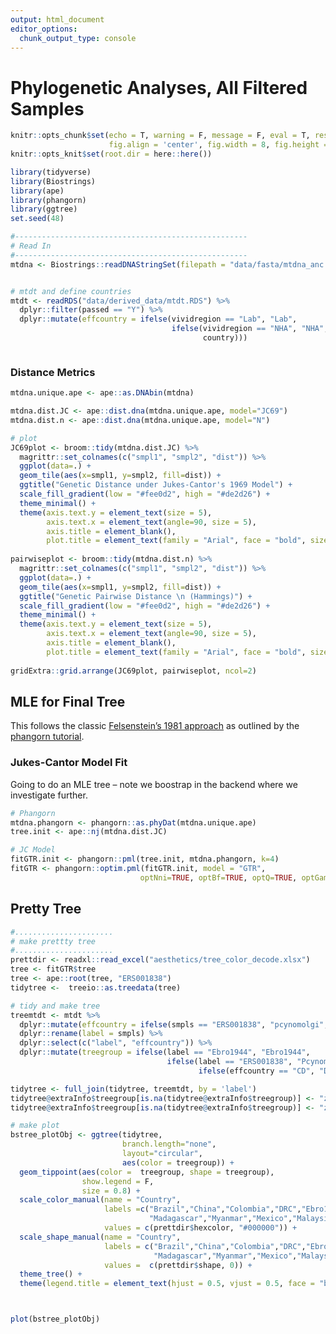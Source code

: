 ```yaml
---
output: html_document
editor_options: 
  chunk_output_type: console
---
```


# Phylogenetic Analyses, All Filtered Samples
```r
knitr::opts_chunk$set(echo = T, warning = F, message = F, eval = T, results = 'hide',
                      fig.align = 'center', fig.width = 8, fig.height = 8)
knitr::opts_knit$set(root.dir = here::here())
```


```r
library(tidyverse)
library(Biostrings)
library(ape)
library(phangorn)
library(ggtree)
set.seed(48)
```

```r
#---------------------------------------------------- 
# Read In
#---------------------------------------------------- 
mtdna <- Biostrings::readDNAStringSet(filepath = "data/fasta/mtdna_anc.fa")


# mtdt and define countries
mtdt <- readRDS("data/derived_data/mtdt.RDS") %>% 
  dplyr::filter(passed == "Y") %>%
  dplyr::mutate(effcountry = ifelse(vividregion == "Lab", "Lab",
                                    ifelse(vividregion == "NHA", "NHA",
                                           country)))



```



### Distance Metrics
```r
mtdna.unique.ape <- ape::as.DNAbin(mtdna)

mtdna.dist.JC <- ape::dist.dna(mtdna.unique.ape, model="JC69")
mtdna.dist.n <- ape::dist.dna(mtdna.unique.ape, model="N")
```


```r

# plot
JC69plot <- broom::tidy(mtdna.dist.JC) %>% 
  magrittr::set_colnames(c("smpl1", "smpl2", "dist")) %>% 
  ggplot(data=.) +
  geom_tile(aes(x=smpl1, y=smpl2, fill=dist)) +
  ggtitle("Genetic Distance under Jukes-Cantor's 1969 Model") +
  scale_fill_gradient(low = "#fee0d2", high = "#de2d26") +
  theme_minimal() +
  theme(axis.text.y = element_text(size = 5),
        axis.text.x = element_text(angle=90, size = 5),
        axis.title = element_blank(),
        plot.title = element_text(family = "Arial", face = "bold", size = 14, hjust=0.5))
  
pairwiseplot <- broom::tidy(mtdna.dist.n) %>% 
  magrittr::set_colnames(c("smpl1", "smpl2", "dist")) %>% 
  ggplot(data=.) +
  geom_tile(aes(x=smpl1, y=smpl2, fill=dist)) +
  ggtitle("Genetic Pairwise Distance \n (Hammings)") +
  scale_fill_gradient(low = "#fee0d2", high = "#de2d26") +
  theme_minimal() +
  theme(axis.text.y = element_text(size = 5),
        axis.text.x = element_text(angle=90, size = 5),
        axis.title = element_blank(),
        plot.title = element_text(family = "Arial", face = "bold", size = 14, hjust=0.5))
  
gridExtra::grid.arrange(JC69plot, pairwiseplot, ncol=2)


```



## MLE for Final Tree
This follows the classic [Felsenstein's 1981 approach](https://link.springer.com/article/10.1007/BF01734359) as outlined by the [phangorn tutorial](https://cran.r-project.org/web/packages/phangorn/vignettes/Trees.pdf).
 

 
### Jukes-Cantor Model Fit
Going to do an MLE tree -- note we boostrap in the backend where we investigate further. 
```r
# Phangorn 
mtdna.phangorn <- phangorn::as.phyDat(mtdna.unique.ape)
tree.init <- ape::nj(mtdna.dist.JC)

# JC Model
fitGTR.init <- phangorn::pml(tree.init, mtdna.phangorn, k=4)
fitGTR <- phangorn::optim.pml(fitGTR.init, model = "GTR",
                             optNni=TRUE, optBf=TRUE, optQ=TRUE, optGamma=TRUE)

```



## Pretty Tree
```r
#......................
# make prettty tree
#......................
prettdir <- readxl::read_excel("aesthetics/tree_color_decode.xlsx")
tree <- fitGTR$tree
tree <- ape::root(tree, "ERS001838")
tidytree <-  treeio::as.treedata(tree)

# tidy and make tree
treemtdt <- mtdt %>%
  dplyr::mutate(effcountry = ifelse(smpls == "ERS001838", "pcynomolgi", effcountry)) %>%
  dplyr::rename(label = smpls) %>%
  dplyr::select(c("label", "effcountry")) %>%
  dplyr::mutate(treegroup = ifelse(label == "Ebro1944", "Ebro1944",
                                   ifelse(label == "ERS001838", "Pcynomolgi",
                                          ifelse(effcountry == "CD", "DRC", effcountry))))

tidytree <- full_join(tidytree, treemtdt, by = 'label')
tidytree@extraInfo$treegroup[is.na(tidytree@extraInfo$treegroup)] <- "zinternal"
tidytree@extraInfo$treegroup[is.na(tidytree@extraInfo$treegroup)] <- "zinternal"

# make plot
bstree_plotObj <- ggtree(tidytree,
                         branch.length="none",
                         layout="circular",
                         aes(color = treegroup)) +
  geom_tippoint(aes(color =  treegroup, shape = treegroup),
                show.legend = F,
                size = 0.8) +
  scale_color_manual(name = "Country",
                     labels =c("Brazil","China","Colombia","DRC","Ebro1944","Ethiopia","Indonesia" ,"India","Cambodia","Laos","Lab","Sri Lanka",
                               "Madagascar","Myanmar","Mexico","Malaysia","NHA","Pcynomolgi","Peru","Papua New Guinea","Thailand","Vietnam", "zinternal"),
                     values = c(prettdir$hexcolor, "#000000")) +
  scale_shape_manual(name = "Country",
                     labels = c("Brazil","China","Colombia","DRC","Ebro1944","Ethiopia","Indonesia" ,"India","Cambodia","Laos","Lab ","Sri Lanka",
                                "Madagascar","Myanmar","Mexico","Malaysia","NHA","Pcynomolgi","Peru","Papua New Guinea","Thailand","Vietnam", "zinternal"),
                     values =  c(prettdir$shape, 0)) +
  theme_tree() +
  theme(legend.title = element_text(hjust = 0.5, vjust = 0.5, face = "bold"))




```

```r
plot(bstree_plotObj)
```

